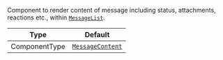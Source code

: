 Component to render content of message including status, attachments, reactions etc., within [`MessageList`](../../../../ui-components/message-list.mdx).

| Type          | Default                                                           |
| ------------- | ----------------------------------------------------------------- |
| ComponentType | [`MessageContent`](../../../../ui-components/message-content.mdx) |
